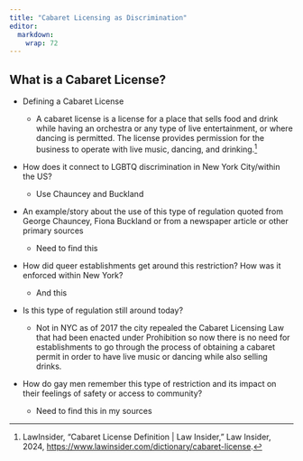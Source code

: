 ```yaml
---
title: "Cabaret Licensing as Discrimination"
editor: 
  markdown: 
    wrap: 72
---
```


## What is a Cabaret License?

-   Defining a Cabaret License

    -   A cabaret license is a license for a place that sells food and
        drink while having an orchestra or any type of live
        entertainment, or where dancing is permitted. The license
        provides permission for the business to operate with live music,
        dancing, and drinking.[^1]

-   How does it connect to LGBTQ discrimination in New York City/within
    the US?

    -   Use Chauncey and Buckland

-   An example/story about the use of this type of regulation quoted
    from George Chauncey, Fiona Buckland or from a newspaper article or
    other primary sources

    -   Need to find this

-   How did queer establishments get around this restriction? How was it
    enforced within New York?

    -   And this

-   Is this type of regulation still around today?

    -   Not in NYC as of 2017 the city repealed the Cabaret Licensing
        Law that had been enacted under Prohibition so now there is no
        need for establishments to go through the process of obtaining a
        cabaret permit in order to have live music or dancing while also
        selling drinks.

-   How do gay men remember this type of restriction and its impact on
    their feelings of safety or access to community?

    -   Need to find this in my sources

[^1]: LawInsider, “Cabaret License Definition \| Law Insider,” Law
    Insider, 2024,
    <https://www.lawinsider.com/dictionary/cabaret-license>.
